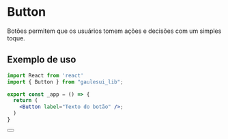 
# Button

Botões permitem que os usuários tomem ações e decisões com um simples toque.

## Exemplo de uso

```jsx highlight=2,6
import React from 'react'
import { Button } from "gaulesui_lib";

export const _app = () => {
  return (
    <Button label="Texto do botão" />;
  )
}


```

<Button label="Texto do Botão" />
